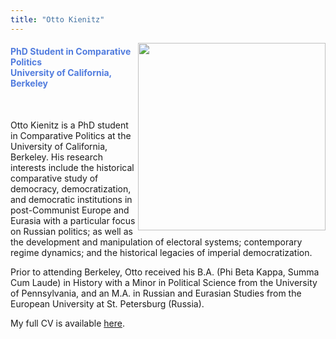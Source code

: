```yaml
---
title: "Otto Kienitz"
---
```


<img align="right" src="images/OttoSPB.JPG" width = "300">

<font color="#517CDE"><h4>
PhD Student in Comparative Politics
<br>
University of California, Berkeley
</h3></font>

<br>

Otto Kienitz is a PhD student in Comparative Politics at the University of California, Berkeley. His research interests include the historical comparative study of democracy, democratization, and democratic institutions in post-Communist Europe and Eurasia with a particular focus on Russian politics; as well as the development and manipulation of electoral systems; contemporary regime dynamics; and the historical legacies of imperial democratization.

Prior to attending Berkeley, Otto received his B.A. (Phi Beta Kappa, Summa Cum Laude) in History with a Minor in Political Science from the University of Pennsylvania, and an M.A. in Russian and Eurasian Studies from the European University at St. Petersburg (Russia).

My full CV is available [here](cv.html).

